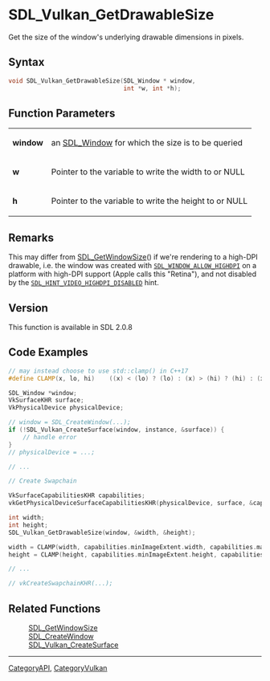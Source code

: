 = SDL_Vulkan_GetDrawableSize =

Get the size of the window's underlying drawable dimensions in pixels.

== Syntax ==

<syntaxhighlight lang='c'>
void SDL_Vulkan_GetDrawableSize(SDL_Window * window,
                                int *w, int *h);
</syntaxhighlight>

== Function Parameters ==

{|
|'''window'''
|an [[SDL_Window]] for which the size is to be queried
|-
|'''w'''
|Pointer to the variable to write the width to or NULL
|-
|'''h'''
|Pointer to the variable to write the height to or NULL
|}

== Remarks ==

This may differ from [[SDL_GetWindowSize]]() if we're rendering to a
high-DPI drawable, i.e. the window was created with
<code>[[SDL_WINDOW_ALLOW_HIGHDPI]]</code> on a platform with high-DPI
support (Apple calls this "Retina"), and not disabled by the
<code>[[SDL_HINT_VIDEO_HIGHDPI_DISABLED]]</code> hint.

== Version ==

This function is available in SDL 2.0.8



== Code Examples ==

<syntaxhighlight lang='c++'>
// may instead choose to use std::clamp() in C++17
#define CLAMP(x, lo, hi)    ((x) < (lo) ? (lo) : (x) > (hi) ? (hi) : (x))

SDL_Window *window;
VkSurfaceKHR surface;
VkPhysicalDevice physicalDevice;

// window = SDL_CreateWindow(...);
if (!SDL_Vulkan_CreateSurface(window, instance, &surface)) {
    // handle error
}
// physicalDevice = ...;

// ...

// Create Swapchain

VkSurfaceCapabilitiesKHR capabilities;
vkGetPhysicalDeviceSurfaceCapabilitiesKHR(physicalDevice, surface, &capabilities);

int width;
int height;
SDL_Vulkan_GetDrawableSize(window, &width, &height);

width = CLAMP(width, capabilities.minImageExtent.width, capabilities.maxImageExtent.width);
height = CLAMP(height, capabilities.minImageExtent.height, capabilities.maxImageExtent.height);

// ...

// vkCreateSwapchainKHR(...);
</syntaxhighlight>





== Related Functions ==

:[[SDL_GetWindowSize]]
:[[SDL_CreateWindow]]
:[[SDL_Vulkan_CreateSurface]]

----
[[CategoryAPI]], [[CategoryVulkan]]
<!-- #See the Style Guide for instructions on editing the footer. -->


